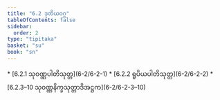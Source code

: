 ```yaml
---
title: "6.2 ဒုတိယဝဂ္ဂ"
tableOfContents: false
sidebar:
  order: 2
type: "tipitaka"
basket: "su"
book: "sn"
---
```



<DynamicBreadcrumb />



<TableOfContents book="sn" section="6.2">
* [6.2.1 သုဝဏ္ဏပါတိသုတ္တ](6-2/6-2-1)
* [6.2.2 ရူပိယပါတိသုတ္တ](6-2/6-2-2)
* [6.2.3–10 သုဝဏ္ဏနိက္ခသုတ္တာဒိအဋ္ဌက](6-2/6-2-3–10)
</TableOfContents>